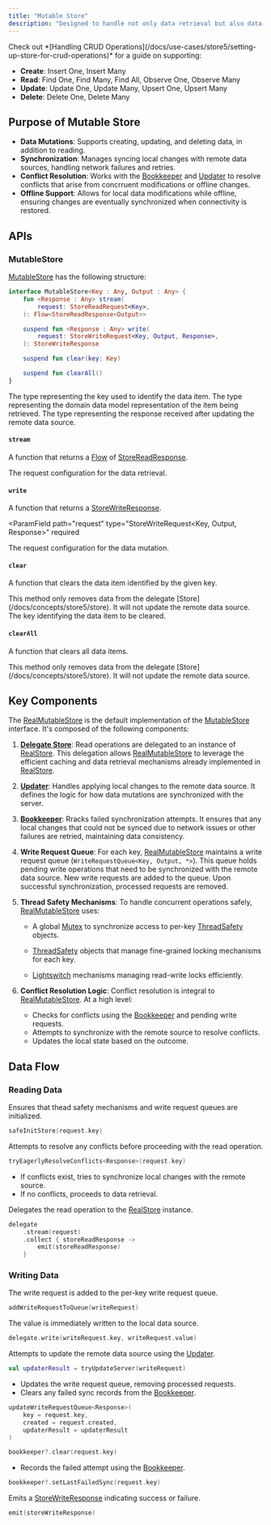 ```yaml
---
title: "Mutable Store"
description: "Designed to handle not only data retrieval but also data mutations. Manages the complexities associated with data synchronization between local and remote sources, conflict resolution, and offline support."
---
```


<Tip>
Check out *[Handling CRUD Operations](/docs/use-cases/store5/setting-up-store-for-crud-operations)* for a guide on supporting:

- **Create**: Insert One, Insert Many
- **Read**: Find One, Find Many, Find All, Observe One, Observe Many
- **Update**: Update One, Update Many, Upsert One, Upsert Many
- **Delete**: Delete One, Delete Many

</Tip>

## **Purpose of Mutable Store**

- **Data Mutations**: Supports creating, updating, and deleting data, in addition to reading.
- **Synchronization**: Manages syncing local changes with remote data sources, handling network failures and retries.
- **Conflict Resolution**: Works with the [Bookkeeper](/docs/concepts/store5/bookkeeper) and [Updater](/docs/concepts/store5/updater) to resolve conflicts that arise from concrruent modifications or offline changes.
- **Offline Support**: Allows for local data modifications while offline, ensuring changes are eventually synchronized when connectivity is restored.

## **APIs**

### **MutableStore**

[MutableStore](https://github.com/MobileNativeFoundation/Store/blob/f9072fc59cc8bfe95cfe008cc8a9ce999301b242/store/src/commonMain/kotlin/org/mobilenativefoundation/store/store5/MutableStore.kt) has the following structure:

```kotlin
interface MutableStore<Key : Any, Output : Any> {
    fun <Response : Any> stream(
        request: StoreReadRequest<Key>,
    ): Flow<StoreReadResponse<Output>>

    suspend fun <Response : Any> write(
        request: StoreWriteRequest<Key, Output, Response>,
    ): StoreWriteResponse

    suspend fun clear(key: Key)

    suspend fun clearAll()
}
```

<ParamField path="Key" type="Any" required>
  The type representing the key used to identify the data item.
</ParamField>

<ParamField path="Output" type="Any" required>
  The type representing the domain data model representation of the item being
  retrieved.
</ParamField>

<ParamField path="Response" type="Any" required>
  The type representing the response received after updating the remote data
  source.
</ParamField>

#### `stream`

A function that returns a [Flow](https://kotlin.github.io/kotlinx.coroutines/kotlinx-coroutines-core/kotlinx.coroutines.flow/-flow/) of [StoreReadResponse](https://github.com/MobileNativeFoundation/Store/blob/f9072fc59cc8bfe95cfe008cc8a9ce999301b242/store/src/commonMain/kotlin/org/mobilenativefoundation/store/store5/StoreReadResponse.kt).

<ParamField path="request" type="StoreReadRequest<Key>" required>
  The request configuration for the data retrieval.
</ParamField>

#### `write`

A function that returns a [StoreWriteResponse](https://github.com/MobileNativeFoundation/Store/blob/f9072fc59cc8bfe95cfe008cc8a9ce999301b242/store/src/commonMain/kotlin/org/mobilenativefoundation/store/store5/StoreWriteResponse.kt).

<ParamField
  path="request"
  type="StoreWriteRequest<Key, Output, Response>"
  required
>
  The request configuration for the data mutation.
</ParamField>

#### `clear`

A function that clears the data item identified by the given key.

<Note>
  This method only removes data from the delegate
  [Store](/docs/concepts/store5/store). It will not update the remote data
  source.
</Note>

<ParamField path="key" type="Key" required>
  The key identifying the data item to be cleared.
</ParamField>

#### `clearAll`

A function that clears all data items.

<Note>
  This method only removes data from the delegate
  [Store](/docs/concepts/store5/store). It will not update the remote data
  source.
</Note>

## **Key Components**

The [RealMutableStore](https://github.com/MobileNativeFoundation/Store/blob/f9072fc59cc8bfe95cfe008cc8a9ce999301b242/store/src/commonMain/kotlin/org/mobilenativefoundation/store/store5/impl/RealMutableStore.kt) is the default implementation of the [MutableStore](/docs/concepts/store5/mutable-store) interface. It's composed of the following components:

1. **[Delegate Store](/docs/concepts/store5/store)**: Read operations are delegated to an instance of [RealStore](https://github.com/MobileNativeFoundation/Store/blob/f9072fc59cc8bfe95cfe008cc8a9ce999301b242/store/src/commonMain/kotlin/org/mobilenativefoundation/store/store5/impl/RealStore.kt). This delegation allows [RealMutableStore](https://github.com/MobileNativeFoundation/Store/blob/f9072fc59cc8bfe95cfe008cc8a9ce999301b242/store/src/commonMain/kotlin/org/mobilenativefoundation/store/store5/impl/RealMutableStore.kt) to leverage the efficient caching and data retrieval mechanisms already implemented in [RealStore](https://github.com/MobileNativeFoundation/Store/blob/f9072fc59cc8bfe95cfe008cc8a9ce999301b242/store/src/commonMain/kotlin/org/mobilenativefoundation/store/store5/impl/RealStore.kt).

2. **[Updater](/docs/concepts/store5/updater)**: Handles applying local changes to the remote data source. It defines the logic for how data mutations are synchronized with the server.

3. **[Bookkeeper](/docs/concepts/store5/bookkeeper)**: Rracks failed synchronization attempts. It ensures that any local changes that could not be synced due to network issues or other failures are retried, maintaining data consistency.

4. **Write Request Queue**: For each key, [RealMutableStore](https://github.com/MobileNativeFoundation/Store/blob/f9072fc59cc8bfe95cfe008cc8a9ce999301b242/store/src/commonMain/kotlin/org/mobilenativefoundation/store/store5/impl/RealMutableStore.kt) maintains a write request queue (`WriteRequestQueue<Key, Output, *>`). This queue holds pending write operations that need to be synchronized with the remote data source. New write requests are added to the queue. Upon successful synchronization, processed requests are removed.

5. **Thread Safety Mechanisms**: To handle concurrent operations safely, [RealMutableStore](https://github.com/MobileNativeFoundation/Store/blob/f9072fc59cc8bfe95cfe008cc8a9ce999301b242/store/src/commonMain/kotlin/org/mobilenativefoundation/store/store5/impl/RealMutableStore.kt) uses:

   - A global [Mutex](https://kotlinlang.org/api/latest/jvm/stdlib/kotlin.concurrent/-mutex/) to synchronize access to per-key [ThreadSafety](https://github.com/MobileNativeFoundation/Store/blob/f9072fc59cc8bfe95cfe008cc8a9ce999301b242/store/src/commonMain/kotlin/org/mobilenativefoundation/store/store5/internal/concurrent/ThreadSafety.kt#L5-L8) objects.

   - [ThreadSafety](https://github.com/MobileNativeFoundation/Store/blob/f9072fc59cc8bfe95cfe008cc8a9ce999301b242/store/src/commonMain/kotlin/org/mobilenativefoundation/store/store5/internal/concurrent/ThreadSafety.kt#L5-L8) objects that manage fine-grained locking mechanisms for each key.

   - [Lightswitch](https://github.com/MobileNativeFoundation/Store/blob/f9072fc59cc8bfe95cfe008cc8a9ce999301b242/store/src/commonMain/kotlin/org/mobilenativefoundation/store/store5/internal/concurrent/Lightswitch.kt) mechanisms managing read-write locks efficiently.

6. **Conflict Resolution Logic**: Conflict resolution is integral to [RealMutableStore](https://github.com/MobileNativeFoundation/Store/blob/f9072fc59cc8bfe95cfe008cc8a9ce999301b242/store/src/commonMain/kotlin/org/mobilenativefoundation/store/store5/impl/RealMutableStore.kt). At a high level:

   - Checks for conflicts using the [Bookkeeper](/docs/concepts/store5/bookkeeper) and pending write requests.
   - Attempts to synchronize with the remote source to resolve conflicts.
   - Updates the local state based on the outcome.

## **Data Flow**

### **Reading Data**

<Steps>

<Step stepNumber="1" title="Initialization">

Ensures that thead safety mechanisms and write request queues are initialized.

```kotlin
safeInitStore(request.key)
```

</Step>

<Step stepNumber="2" title="Eager Conflict Resolution">

Attempts to resolve any conflicts before proceeding with the read operation.

```kotlin
tryEagerlyResolveConflicts<Response>(request.key)
```

- If conflicts exist, tries to synchronize local changes with the remote source.
- If no conflicts, proceeds to data retrieval.

</Step>

<Step stepNumber="3" title="Data Retrieval">

Delegates the read operation to the [RealStore](https://github.com/MobileNativeFoundation/Store/blob/f9072fc59cc8bfe95cfe008cc8a9ce999301b242/store/src/commonMain/kotlin/org/mobilenativefoundation/store/store5/impl/RealStore.kt) instance.

```kotlin
delegate
    .stream(request)
    .collect { storeReadResponse ->
        emit(storeReadResponse)
    }
```

</Step>

</Steps>

### **Writing Data**

<Steps>

<Step stepNumber="1" title="Request Queueing">

The write request is added to the per-key write request queue.

```kotlin
addWriteRequestToQueue(writeRequest)
```

</Step>

<Step stepNumber="2" title="Local Update">

The value is immediately written to the local data source.

```kotlin
delegate.write(writeRequest.key, writeRequest.value)
```

</Step>

<Step stepNumber="3" title="Server Synchronization Attempt">

Attempts to update the remote data source using the [Updater](/docs/concepts/store5/updater).

```kotlin
val updaterResult = tryUpdateServer(writeRequest)
```

</Step>

<Step stepNumber="4" title="Handling the Updater Result">

<Steps>

<Step stepNumber="A" title="Success">

- Updates the write request queue, removing processed requests.
- Clears any failed sync records from the [Bookkeeper](/docs/concepts/store5/bookkeeper).

```kotlin
updateWriteRequestQueue<Response>(
    key = request.key,
    created = request.created,
    updaterResult = updaterResult
)

bookkeeper?.clear(request.key)
```

</Step>

<Step stepNumber="B" title="Failure">

- Records the failed attempt using the [Bookkeeper](/docs/concepts/store5/bookkeeper).

```kotlin
bookkeeper?.setLastFailedSync(request.key)
```

</Step>

</Steps>

</Step>

<Step stepNumber="5" title="Response Emission">

Emits a [StoreWriteResponse](https://github.com/MobileNativeFoundation/Store/blob/f9072fc59cc8bfe95cfe008cc8a9ce999301b242/store/src/commonMain/kotlin/org/mobilenativefoundation/store/store5/StoreWriteResponse.kt) indicating success or failure.

```kotlin
emit(storeWriteResponse)
```

</Step>

</Steps>
